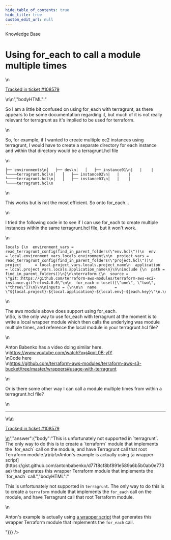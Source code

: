 ```yaml
---
hide_table_of_contents: true
hide_title: true
custom_edit_url: null
---
```



<head>
  <link rel="canonical" href="https://github.com/gruntwork-io/knowledge-base/discussions/413" />
</head>

<CenterLayout>
<span className="searchCategory">Knowledge Base</span>
<h1>Using for_each to call a module multiple times</h1>
<GitHub discussion={{"id":"D_kwDOF8slf84APhCc","number":413,"author":{"login":"ulankford"},"title":"Using for_each to call a module multiple times","body":"\nSo I am a little bit confused on using for_each with terragrunt, as there appears to be some documentation regarding it, but much of it is not really relevant for terragrunt as it's implied to be used for terraform.\r\n\r\nSo, for example, if I wanted to create multiple ec2 instances using terragrunt, I would have to create a separate directory for each instance and within that directory would be a terragrunt.hcl file\r\n\r\n```\r\n├── environments\r\n│   ├── dev\r\n│   │   ├── instance01\r\n|   |    |  └────terragrunt.hcl\r\n│   │   ├── instance02\r\n|   |    | └────terragrunt.hcl\r\n│   │   ├── instance03\r\n|   |    | └────terragrunt.hcl\r\n```\r\n\r\n\r\nThis works but is not the most efficient. So onto for_each...\r\n\r\nI tried the following code in to see if I can use for_each to create multiple instances within the same terragrunt.hcl file, but it won't work.\r\n\r\n\r\n```\r\nlocals {\r\n  environment_vars = read_terragrunt_config(find_in_parent_folders(\"env.hcl\"))\r\n  env              = local.environment_vars.locals.environment\r\n\r\n  project_vars = read_terragrunt_config(find_in_parent_folders(\"project.hcl\"))\r\n  project      = local.project_vars.locals.project_name\r\n  application  = local.project_vars.locals.application_name\r\n}\r\n\r\ninclude {\r\n  path = find_in_parent_folders()\r\n}\r\n\r\nterraform {\r\n  source = \"git::https://github.com/terraform-aws-modules/terraform-aws-ec2-instance.git?ref=v4.0.0\"\r\n\r\n  for_each = toset([\"one\", \"two\", \"three\"])\r\n}\r\n\r\ninputs = {\r\n\r\n\r\n  name        = \"${local.project}-${local.application}-${local.env}-${each.key}\"\r\n.\r\n.\r\n.\r\n```\r\n\r\n\r\nThe aws module above does support using for_each.\r\nSo, is the only way to use for_each with terragrunt at the moment is to write a local wrapper module which then calls the underlying was module multiple times, and reference the local module in your terragrunt.hcl file?\r\n\r\nAnton Babenko has a video doing similar here.\r\nhttps://www.youtube.com/watch?v=j4qoL0B-yIY\r\nCode here\r\nhttps://github.com/terraform-aws-modules/terraform-aws-s3-bucket/tree/master/wrappers#usage-with-terragrunt\r\n\r\nOr is there some other way I can call a module multiple times from within a terragrunt.hcl file?\n\n---\n\n<ins datetime=\"2022-05-11T18:08:59Z\">\n  <p><a href=\"https://support.gruntwork.io/hc/requests/108579\">Tracked in ticket #108579</a></p>\n</ins>\n","bodyHTML":"<p dir=\"auto\">So I am a little bit confused on using for_each with terragrunt, as there appears to be some documentation regarding it, but much of it is not really relevant for terragrunt as it's implied to be used for terraform.</p>\n<p dir=\"auto\">So, for example, if I wanted to create multiple ec2 instances using terragrunt, I would have to create a separate directory for each instance and within that directory would be a terragrunt.hcl file</p>\n<div class=\"snippet-clipboard-content notranslate position-relative overflow-auto\" data-snippet-clipboard-copy-content=\"├── environments\n│   ├── dev\n│   │   ├── instance01\n|   |    |  └────terragrunt.hcl\n│   │   ├── instance02\n|   |    | └────terragrunt.hcl\n│   │   ├── instance03\n|   |    | └────terragrunt.hcl\"><pre class=\"notranslate\"><code>├── environments\n│   ├── dev\n│   │   ├── instance01\n|   |    |  └────terragrunt.hcl\n│   │   ├── instance02\n|   |    | └────terragrunt.hcl\n│   │   ├── instance03\n|   |    | └────terragrunt.hcl\n</code></pre></div>\n<p dir=\"auto\">This works but is not the most efficient. So onto for_each...</p>\n<p dir=\"auto\">I tried the following code in to see if I can use for_each to create multiple instances within the same terragrunt.hcl file, but it won't work.</p>\n<div class=\"snippet-clipboard-content notranslate position-relative overflow-auto\" data-snippet-clipboard-copy-content=\"locals {\n  environment_vars = read_terragrunt_config(find_in_parent_folders(&quot;env.hcl&quot;))\n  env              = local.environment_vars.locals.environment\n\n  project_vars = read_terragrunt_config(find_in_parent_folders(&quot;project.hcl&quot;))\n  project      = local.project_vars.locals.project_name\n  application  = local.project_vars.locals.application_name\n}\n\ninclude {\n  path = find_in_parent_folders()\n}\n\nterraform {\n  source = &quot;git::https://github.com/terraform-aws-modules/terraform-aws-ec2-instance.git?ref=v4.0.0&quot;\n\n  for_each = toset([&quot;one&quot;, &quot;two&quot;, &quot;three&quot;])\n}\n\ninputs = {\n\n\n  name        = &quot;${local.project}-${local.application}-${local.env}-${each.key}&quot;\n.\n.\n.\"><pre class=\"notranslate\"><code>locals {\n  environment_vars = read_terragrunt_config(find_in_parent_folders(\"env.hcl\"))\n  env              = local.environment_vars.locals.environment\n\n  project_vars = read_terragrunt_config(find_in_parent_folders(\"project.hcl\"))\n  project      = local.project_vars.locals.project_name\n  application  = local.project_vars.locals.application_name\n}\n\ninclude {\n  path = find_in_parent_folders()\n}\n\nterraform {\n  source = \"git::https://github.com/terraform-aws-modules/terraform-aws-ec2-instance.git?ref=v4.0.0\"\n\n  for_each = toset([\"one\", \"two\", \"three\"])\n}\n\ninputs = {\n\n\n  name        = \"${local.project}-${local.application}-${local.env}-${each.key}\"\n.\n.\n.\n</code></pre></div>\n<p dir=\"auto\">The aws module above does support using for_each.<br>\nSo, is the only way to use for_each with terragrunt at the moment is to write a local wrapper module which then calls the underlying was module multiple times, and reference the local module in your terragrunt.hcl file?</p>\n<p dir=\"auto\">Anton Babenko has a video doing similar here.<br>\n<a href=\"https://www.youtube.com/watch?v=j4qoL0B-yIY\" rel=\"nofollow\">https://www.youtube.com/watch?v=j4qoL0B-yIY</a><br>\nCode here<br>\n<a href=\"https://github.com/terraform-aws-modules/terraform-aws-s3-bucket/tree/master/wrappers#usage-with-terragrunt\">https://github.com/terraform-aws-modules/terraform-aws-s3-bucket/tree/master/wrappers#usage-with-terragrunt</a></p>\n<p dir=\"auto\">Or is there some other way I can call a module multiple times from within a terragrunt.hcl file?</p>\n<hr>\n<ins datetime=\"2022-05-11T18:08:59Z\">\n  <p dir=\"auto\"><a href=\"https://support.gruntwork.io/hc/requests/108579\" rel=\"nofollow\">Tracked in ticket #108579</a></p>\n</ins>","answer":{"body":"This is unfortunately not supported in `terragrunt`. The only way to do this is to create a `terraform` module that implements the `for_each` call on the module, and have Terragrunt call that root Terraform module.\r\n\r\nAnton's example is actually using [a wrapper script](https://gist.github.com/antonbabenko/d77f8cf8bf891e589a6b5b0ab0e773ae) that generates this wrapper Terraform module that implements the `for_each` call.","bodyHTML":"<p dir=\"auto\">This is unfortunately not supported in <code class=\"notranslate\">terragrunt</code>. The only way to do this is to create a <code class=\"notranslate\">terraform</code> module that implements the <code class=\"notranslate\">for_each</code> call on the module, and have Terragrunt call that root Terraform module.</p>\n<p dir=\"auto\">Anton's example is actually using <a href=\"https://gist.github.com/antonbabenko/d77f8cf8bf891e589a6b5b0ab0e773ae\">a wrapper script</a> that generates this wrapper Terraform module that implements the <code class=\"notranslate\">for_each</code> call.</p>"}}} />

</CenterLayout>
  

<!-- ##DOCS-SOURCER-START
{
  "sourcePlugin": "github-discussions",
  "hash": "2d84a26e241dc0b7ecc7e5e36cdec55d"
}
##DOCS-SOURCER-END -->
